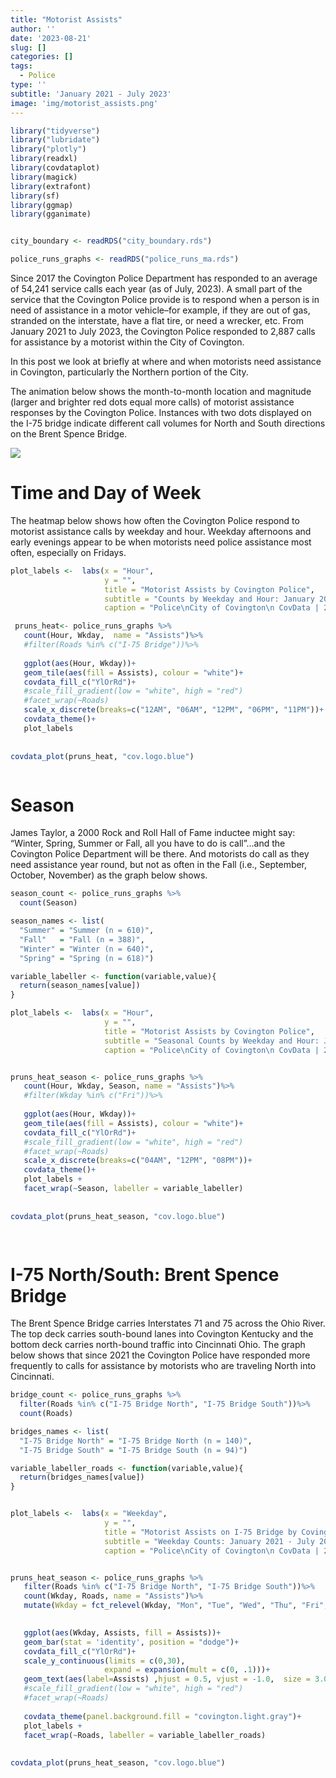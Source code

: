 ```yaml
---
title: "Motorist Assists"
author: ''
date: '2023-08-21'
slug: []
categories: []
tags:
  - Police
type: ''
subtitle: 'January 2021 - July 2023'
image: 'img/motorist_assists.png'
---
```





```r

library("tidyverse")
library("lubridate")
library("plotly")
library(readxl)
library(covdataplot)
library(magick)
library(extrafont)
library(sf)
library(ggmap)
library(gganimate)


city_boundary <- readRDS("city_boundary.rds")

police_runs_graphs <- readRDS("police_runs_ma.rds")

```


Since 2017 the Covington Police Department has responded to an average of 54,241 service calls each year (as of July, 2023).  A small part of the service that the Covington Police provide is to respond when a person is in need of assistance in a motor vehicle--for example, if they are out of gas, stranded on the interstate, have a flat tire, or need a wrecker, etc.  From January 2021 to July 2023, the Covington Police responded to 2,887 calls for assistance by a motorist within the City of Covington.

In this post we look at briefly at where and when motorists need assistance in Covington, particularly the Northern portion of the City.  

The animation below shows the month-to-month location and magnitude (larger and brighter red dots equal more calls) of motorist assistance responses by the Covington Police. Instances with two dots displayed on the I-75 bridge indicate different call volumes for North and South directions on the Brent Spence Bridge. 

![](motorist_assists.gif)

# Time and Day of Week

The heatmap below shows how often the Covington Police respond to motorist assistance calls by weekday and hour.  Weekday afternoons and early evenings appear to be when motorists need police assistance most often, especially on Fridays.


```r

plot_labels <-  labs(x = "Hour", 
                     y = "", 
                     title = "Motorist Assists by Covington Police",
                     subtitle = "Counts by Weekday and Hour: January 2021 - July 2023",
                     caption = "Police\nCity of Covington\n CovData | 2023")

 pruns_heat<- police_runs_graphs %>%
   count(Hour, Wkday,  name = "Assists")%>%
   #filter(Roads %in% c("I-75 Bridge"))%>%
   
   ggplot(aes(Hour, Wkday))+
   geom_tile(aes(fill = Assists), colour = "white")+
   covdata_fill_c("YlOrRd")+
   #scale_fill_gradient(low = "white", high = "red")
   #facet_wrap(~Roads)
   scale_x_discrete(breaks=c("12AM", "06AM", "12PM", "06PM", "11PM"))+
   covdata_theme()+
   plot_labels 
 
 
covdata_plot(pruns_heat, "cov.logo.blue")



```

# Season

James Taylor, a 2000 Rock and Roll Hall of Fame inductee might say: "Winter, Spring, Summer or Fall, all you have to do is call"...and the Covington Police Department will be there.  And motorists do call as they need assistance year round, but not as often in the Fall (i.e., September, October, November) as the graph below shows.

```r

season_count <- police_runs_graphs %>%
  count(Season)

season_names <- list(
  "Summer" = "Summer (n = 610)",
  "Fall"   = "Fall (n = 388)",
  "Winter" = "Winter (n = 640)",
  "Spring" = "Spring (n = 618)")

variable_labeller <- function(variable,value){
  return(season_names[value])
}

plot_labels <-  labs(x = "Hour", 
                     y = "", 
                     title = "Motorist Assists by Covington Police",
                     subtitle = "Seasonal Counts by Weekday and Hour: January 2021 - July 2023",
                     caption = "Police\nCity of Covington\n CovData | 2023")


pruns_heat_season <- police_runs_graphs %>%
   count(Hour, Wkday, Season, name = "Assists")%>%
   #filter(Wkday %in% c("Fri"))%>%
   
   ggplot(aes(Hour, Wkday))+
   geom_tile(aes(fill = Assists), colour = "white")+
   covdata_fill_c("YlOrRd")+
   #scale_fill_gradient(low = "white", high = "red")
   #facet_wrap(~Roads)
   scale_x_discrete(breaks=c("04AM", "12PM", "08PM"))+
   covdata_theme()+
   plot_labels +
   facet_wrap(~Season, labeller = variable_labeller)
 
 
covdata_plot(pruns_heat_season, "cov.logo.blue")
 



```

# I-75 North/South: Brent Spence Bridge

The Brent Spence Bridge carries Interstates 71 and 75 across the Ohio River.  The top deck carries south-bound lanes into Covington Kentucky and the bottom deck carries north-bound traffic into Cincinnati Ohio.  The graph below shows that since 2021 the Covington Police have responded more frequently to calls for assistance by motorists who are traveling North into Cincinnati.


```r

bridge_count <- police_runs_graphs %>%
  filter(Roads %in% c("I-75 Bridge North", "I-75 Bridge South"))%>%
  count(Roads)

bridges_names <- list(
  "I-75 Bridge North" = "I-75 Bridge North (n = 140)",
  "I-75 Bridge South" = "I-75 Bridge South (n = 94)")

variable_labeller_roads <- function(variable,value){
  return(bridges_names[value])
}


plot_labels <-  labs(x = "Weekday", 
                     y = "", 
                     title = "Motorist Assists on I-75 Bridge by Covington Police",
                     subtitle = "Weekday Counts: January 2021 - July 2023",
                     caption = "Police\nCity of Covington\n CovData | 2023")


pruns_heat_season <- police_runs_graphs %>%
   filter(Roads %in% c("I-75 Bridge North", "I-75 Bridge South"))%>%
   count(Wkday, Roads, name = "Assists")%>%
   mutate(Wkday = fct_relevel(Wkday, "Mon", "Tue", "Wed", "Thu", "Fri", "Sat", "Sun"))%>%
   

   ggplot(aes(Wkday, Assists, fill = Assists))+
   geom_bar(stat = 'identity', position = "dodge")+
   covdata_fill_c("YlOrRd")+
   scale_y_continuous(limits = c(0,30),
                     expand = expansion(mult = c(0, .1)))+
   geom_text(aes(label=Assists) ,hjust = 0.5, vjust = -1.0,  size = 3.0)+
   #scale_fill_gradient(low = "white", high = "red")
   #facet_wrap(~Roads)
   
   covdata_theme(panel.background.fill = "covington.light.gray")+
   plot_labels +
   facet_wrap(~Roads, labeller = variable_labeller_roads)
 
 
covdata_plot(pruns_heat_season, "cov.logo.blue")
 



```





